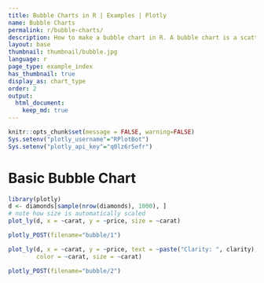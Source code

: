 ```yaml
---
title: Bubble Charts in R | Examples | Plotly
name: Bubble Charts
permalink: r/bubble-charts/
description: How to make a bubble chart in R. A bubble chart is a scatter plot whose markers have variable color and size.
layout: base
thumbnail: thumbnail/bubble.jpg
language: r
page_type: example_index
has_thumbnail: true
display_as: chart_type
order: 2
output:
  html_document:
    keep_md: true
---
```


```r
knitr::opts_chunk$set(message = FALSE, warning=FALSE)
Sys.setenv("plotly_username"="RPlotBot")
Sys.setenv("plotly_api_key"="q0lz6r5efr")
```

# Basic Bubble Chart

```r
library(plotly)
d <- diamonds[sample(nrow(diamonds), 1000), ]
# note how size is automatically scaled
plot_ly(d, x = ~carat, y = ~price, size = ~carat)
```

```r
plotly_POST(filename="bubble/1")
```

```r
plot_ly(d, x = ~carat, y = ~price, text = ~paste("Clarity: ", clarity),
        color = ~carat, size = ~carat)
```

```r
plotly_POST(filename="bubble/2")
```
